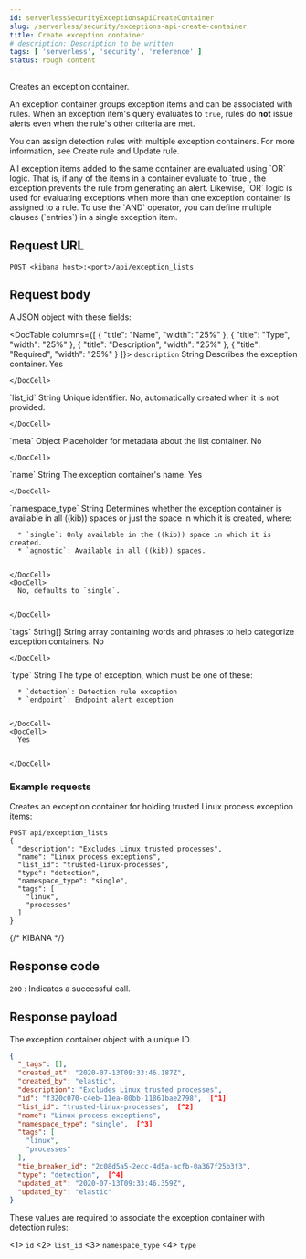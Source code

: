 ```yaml
---
id: serverlessSecurityExceptionsApiCreateContainer
slug: /serverless/security/exceptions-api-create-container
title: Create exception container
# description: Description to be written
tags: [ 'serverless', 'security', 'reference' ]
status: rough content
---
```


<div id="exceptions-api-create-container"></div>

Creates an exception container.

An exception container groups <DocLink id="serverlessSecurityExceptionsApiCreateExceptionItem">exception items</DocLink>
and can be associated with rules. When an exception item's query evaluates to
`true`, rules do **not** issue alerts even when the rule's other criteria are met.

You can assign detection rules with multiple exception containers. For more information, see <DocLink id="serverlessSecurityRulesApiCreate">Create rule</DocLink> and <DocLink id="serverlessSecurityRulesApiUpdate">Update rule</DocLink>.

<DocCallOut title="Important" color="warning">
All exception items added to the same container are evaluated using
`OR` logic. That is, if any of the items in a container evaluate to `true`, the
exception prevents the rule from generating an alert. Likewise, `OR` logic is
used for evaluating exceptions when more than one exception container is
assigned to a rule. To use the `AND` operator, you can define multiple clauses
(`entries`) in a single exception item.
</DocCallOut>

## Request URL

`POST <kibana host>:<port>/api/exception_lists`

## Request body

A JSON object with these fields:

<DocTable columns={[
  {
    "title": "Name",
    "width": "25%"
  },
  {
    "title": "Type",
    "width": "25%"
  },
  {
    "title": "Description",
    "width": "25%"
  },
  {
    "title": "Required",
    "width": "25%"
  }
]}>
  <DocRow>
    <DocCell>`description`</DocCell>
    <DocCell>String</DocCell>
    <DocCell>Describes the exception container.</DocCell>
    <DocCell>
      Yes
      
      
    </DocCell>
  </DocRow>
  <DocRow>
    <DocCell>`list_id`</DocCell>
    <DocCell>String</DocCell>
    <DocCell>Unique identifier.</DocCell>
    <DocCell>
      No, automatically created when it is not
      provided.
      
      
    </DocCell>
  </DocRow>
  <DocRow>
    <DocCell>`meta`</DocCell>
    <DocCell>Object</DocCell>
    <DocCell>Placeholder for metadata about the list container.</DocCell>
    <DocCell>
      No
      
      
    </DocCell>
  </DocRow>
  <DocRow>
    <DocCell>`name`</DocCell>
    <DocCell>String</DocCell>
    <DocCell>The exception container's name.</DocCell>
    <DocCell>
      Yes
      
      
    </DocCell>
  </DocRow>
  <DocRow>
    <DocCell>`namespace_type`</DocCell>
    <DocCell>String</DocCell>
    <DocCell>
      Determines whether the exception container is available in all ((kib)) spaces or just the space in which it is created, where:
      
      * `single`: Only available in the ((kib)) space in which it is created.
      * `agnostic`: Available in all ((kib)) spaces.

      
    </DocCell>
    <DocCell>
      No, defaults to `single`.
      
      
    </DocCell>
  </DocRow>
  <DocRow>
    <DocCell>`tags`</DocCell>
    <DocCell>String[]</DocCell>
    <DocCell>
      String array containing words and phrases to help categorize
      exception containers.
    </DocCell>
    <DocCell>
      No
      
      
    </DocCell>
  </DocRow>
  <DocRow>
    <DocCell>`type`</DocCell>
    <DocCell>String</DocCell>
    <DocCell>
      The type of exception, which must be one of these:
      
      * `detection`: Detection rule exception
      * `endpoint`: Endpoint alert exception

      
    </DocCell>
    <DocCell>
      Yes
      
      
    </DocCell>
  </DocRow>
</DocTable>

### Example requests

Creates an exception container for holding trusted Linux process exception
items:

```console
POST api/exception_lists
{
  "description": "Excludes Linux trusted processes",
  "name": "Linux process exceptions",
  "list_id": "trusted-linux-processes",
  "type": "detection",
  "namespace_type": "single",
  "tags": [
    "linux",
    "processes"
  ]
}
```
{/* KIBANA */}

## Response code

`200` 
    : Indicates a successful call.

## Response payload

The exception container object with a unique ID.

```json
{
  "_tags": [],
  "created_at": "2020-07-13T09:33:46.187Z",
  "created_by": "elastic",
  "description": "Excludes Linux trusted processes",
  "id": "f320c070-c4eb-11ea-80bb-11861bae2798",  [^1]
  "list_id": "trusted-linux-processes",  [^2]
  "name": "Linux process exceptions",
  "namespace_type": "single",  [^3]
  "tags": [
    "linux",
    "processes"
  ],
  "tie_breaker_id": "2c08d5a5-2ecc-4d5a-acfb-0a367f25b3f3",
  "type": "detection",  [^4]
  "updated_at": "2020-07-13T09:33:46.359Z",
  "updated_by": "elastic"
}
```

These values are required to associate the exception container with detection
rules:

\<1> `id`
\<2> `list_id`
\<3> `namespace_type`
\<4> `type`
